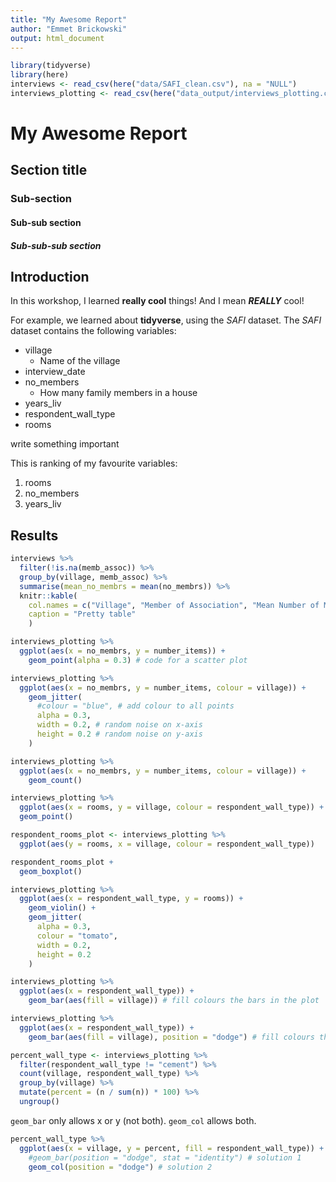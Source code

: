 ```yaml
---
title: "My Awesome Report"
author: "Emmet Brickowski"
output: html_document
---
```


```r
library(tidyverse)
library(here)
interviews <- read_csv(here("data/SAFI_clean.csv"), na = "NULL")
interviews_plotting <- read_csv(here("data_output/interviews_plotting.csv"))
```


# My Awesome Report
## Section title
### Sub-section
#### Sub-sub section
##### Sub-sub-sub section

## Introduction

In this workshop, I learned **really cool** things! And I mean ***REALLY*** cool!

For example, we learned about **tidyverse**, using the *SAFI* dataset. The *SAFI*
dataset contains the following variables:

- village
  + Name of the village
- interview_date
- no_members
  + How many family members in a house
- years_liv
- respondent_wall_type
- rooms

<!-- this is a comment -->

write something important

This is ranking of my favourite variables:

1. rooms
2. no_members
3. years_liv

## Results

```r
interviews %>%
  filter(!is.na(memb_assoc)) %>% 
  group_by(village, memb_assoc) %>% 
  summarise(mean_no_membrs = mean(no_membrs)) %>%
  knitr::kable(
    col.names = c("Village", "Member of Association", "Mean Number of Members"),
    caption = "Pretty table"
    )
```

<!-- data visualisation with ggplot2 -->

```r
interviews_plotting %>% 
  ggplot(aes(x = no_membrs, y = number_items)) + 
    geom_point(alpha = 0.3) # code for a scatter plot
```

```r
interviews_plotting %>% 
  ggplot(aes(x = no_membrs, y = number_items, colour = village)) +
    geom_jitter(
      #colour = "blue", # add colour to all points
      alpha = 0.3, 
      width = 0.2, # random noise on x-axis
      height = 0.2 # random noise on y-axis
    )
```

```r
interviews_plotting %>%
  ggplot(aes(x = no_membrs, y = number_items, colour = village)) +
    geom_count()
```

```r
interviews_plotting %>% 
  ggplot(aes(x = rooms, y = village, colour = respondent_wall_type)) + 
  geom_point()
```

<!-- boxplots might be better...-->

```r
respondent_rooms_plot <- interviews_plotting %>%
  ggplot(aes(y = rooms, x = village, colour = respondent_wall_type))

respondent_rooms_plot +
  geom_boxplot()
```

```r
interviews_plotting %>% 
  ggplot(aes(x = respondent_wall_type, y = rooms)) +
    geom_violin() +
    geom_jitter(
      alpha = 0.3,
      colour = "tomato",
      width = 0.2,
      height = 0.2
    )
```

<!-- Bar plots -->

```r
interviews_plotting %>%
  ggplot(aes(x = respondent_wall_type)) +
    geom_bar(aes(fill = village)) # fill colours the bars in the plot
```

```r
interviews_plotting %>%
  ggplot(aes(x = respondent_wall_type)) +
    geom_bar(aes(fill = village), position = "dodge") # fill colours the bars in the plot
```

<!-- relative contributions of the variables instead of absolute-->

```r
percent_wall_type <- interviews_plotting %>%
  filter(respondent_wall_type != "cement") %>% 
  count(village, respondent_wall_type) %>%
  group_by(village) %>% 
  mutate(percent = (n / sum(n)) * 100) %>% 
  ungroup()
```

`geom_bar` only allows x or y (not both).
`geom_col` allows both.

```r
percent_wall_type %>% 
  ggplot(aes(x = village, y = percent, fill = respondent_wall_type)) +
    #geom_bar(position = "dodge", stat = "identity") # solution 1
    geom_col(position = "dodge") # solution 2
```







